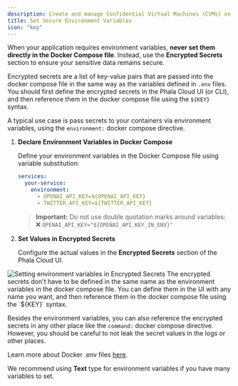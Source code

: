 ```yaml
---
description: Create and manage Confidential Virtual Machines (CVMs) on Phala Cloud.
title: Set Secure Environment Variables
icon: "key"
---
```


When your application requires environment variables, **never set them directly in the Docker Compose file**. Instead, use the **Encrypted Secrets** section to ensure your sensitive data remains secure.

Encrypted secrets are a list of key-value pairs that are passed into the docker compose file in the
same way as the variables defined in `.env` files. You should first define the encrypted secrets in
the Phala Cloud UI (or CLI), and then reference them in the docker compose file using the `${KEY}`
syntax.

A typical use case is pass secrets to your containers via environment variables, using the
`environment:` docker compose directive.

1.  **Declare Environment Variables in Docker Compose**

    Define your environment variables in the Docker Compose file using variable substitution:

    ```yaml
    services:
      your-service:
        environment:
          - OPENAI_API_KEY=${OPENAI_API_KEY}
          - TWITTER_API_KEY=${TWITTER_API_KEY}
    ```

    > **Important:** Do not use double quotation marks around variables:\
    > ❌ `OPENAI_API_KEY="${OPENAI_API_KEY_IN_ENV}"`
2.  **Set Values in Encrypted Secrets**

    Configure the actual values in the **Encrypted Secrets** section of the Phala Cloud UI.

<Frame caption="Encrypted Secrets configuration interface">
    <img src="/images/cloud-set-env.png" alt="Setting environment variables in Encrypted Secrets" />
</Frame>

<Note>
The encrypted secrets don't have to be defined in the same name as the environment variables in the
docker compose file. You can define them in the UI with any name you want, and then reference them
in the docker compose file using the `${KEY}` syntax.

Besides the environment variables, you can also reference the encrypted secrets in any other place
like the `command:` docker compose directive. However, you should be careful to not leak the secret
values in the logs or other places.

Learn more about Docker .env files [here](https://docs.docker.com/compose/how-tos/environment-variables/set-environment-variables/).
</Note>

We recommend using **Text** type for environment variables if you have many variables to set.
